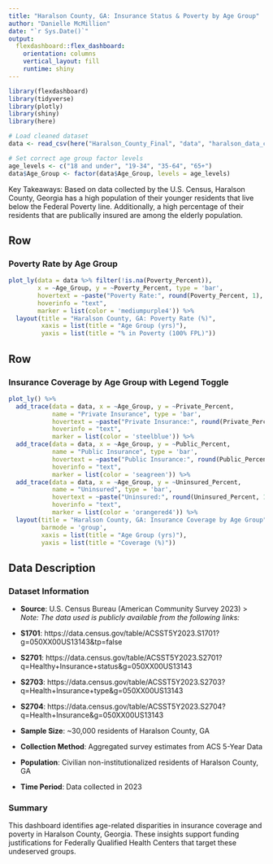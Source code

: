 ```yaml
---
title: "Haralson County, GA: Insurance Status & Poverty by Age Group"
author: "Danielle McMillion"
date: "`r Sys.Date()`"
output:
  flexdashboard::flex_dashboard:
    orientation: columns
    vertical_layout: fill
    runtime: shiny
---
```


```r
library(flexdashboard)
library(tidyverse)
library(plotly)
library(shiny)
library(here)

# Load cleaned dataset
data <- read_csv(here("Haralson_County_Final", "data", "haralson_data_cleaned.csv"))

# Set correct age group factor levels
age_levels <- c("18 and under", "19-34", "35-64", "65+")
data$Age_Group <- factor(data$Age_Group, levels = age_levels)
```

Key Takeaways: 
Based on data collected by the U.S. Census, Haralson County, Georgia has a high population of their younger residents that live below the Federal Poverty line. Additionally, a high percentage of their residents that are publically insured are among the elderly population. 

Row
-----------------------------------------------------------------------
### Poverty Rate by Age Group
```r
plot_ly(data = data %>% filter(!is.na(Poverty_Percent)),
        x = ~Age_Group, y = ~Poverty_Percent, type = 'bar',
        hovertext = ~paste("Poverty Rate:", round(Poverty_Percent, 1), "%\nCount (individuals):", Poverty_Count),
        hoverinfo = "text",
        marker = list(color = 'mediumpurple4')) %>%
  layout(title = "Haralson County, GA: Poverty Rate (%)",
         xaxis = list(title = "Age Group (yrs)"),
         yaxis = list(title = "% in Poverty (100% FPL)"))
```

Row
-----------------------------------------------------------------------
### Insurance Coverage by Age Group with Legend Toggle

```r
plot_ly() %>%
  add_trace(data = data, x = ~Age_Group, y = ~Private_Percent,
            name = "Private Insurance", type = 'bar',
            hovertext = ~paste("Private Insurance:", round(Private_Percent, 1), "%<br>Count:", Private_Count),
            hoverinfo = "text",
            marker = list(color = 'steelblue')) %>%
  add_trace(data = data, x = ~Age_Group, y = ~Public_Percent,
            name = "Public Insurance", type = 'bar',
            hovertext = ~paste("Public Insurance:", round(Public_Percent, 1), "%<br>Count:", Public_Count),
            hoverinfo = "text",
            marker = list(color = 'seagreen')) %>%
  add_trace(data = data, x = ~Age_Group, y = ~Uninsured_Percent,
            name = "Uninsured", type = 'bar',
            hovertext = ~paste("Uninsured:", round(Uninsured_Percent, 1), "%<br>Count:", Uninsured_Count),
            hoverinfo = "text",
            marker = list(color = 'orangered4')) %>%
  layout(title = "Haralson County, GA: Insurance Coverage by Age Group",
         barmode = 'group',
         xaxis = list(title = "Age Group (yrs)"),
         yaxis = list(title = "Coverage (%)"))
```
Data Description {.tabset}
-----------------------------------------------------------------------

### Dataset Information

- **Source**: U.S. Census Bureau (American Community Survey 2023)
> *Note: The data used is publicly available from the following links:*

- **S1701**: https://data.census.gov/table/ACSST5Y2023.S1701?g=050XX00US13143&tp=false
- **S2701**: https://data.census.gov/table/ACSST5Y2023.S2701?q=Healthy+Insurance+status&g=050XX00US13143 
- **S2703**: https://data.census.gov/table/ACSST5Y2023.S2703?q=Health+Insurance+type&g=050XX00US13143 
- **S2704**: https://data.census.gov/table/ACSST5Y2023.S2704?q=Health+Insurance&g=050XX00US13143 
- **Sample Size**: ~30,000 residents of Haralson County, GA
- **Collection Method**: Aggregated survey estimates from ACS 5-Year Data
- **Population**: Civilian non-institutionalized residents of Haralson County, GA
- **Time Period**: Data collected in 2023

### Summary

This dashboard identifies age-related disparities in insurance coverage and poverty in Haralson County, Georgia. These insights support funding justifications for Federally Qualified Health Centers that target these undeserved groups. 

